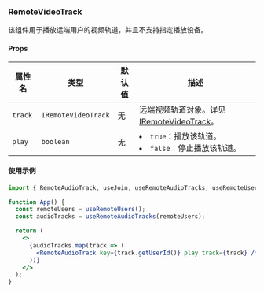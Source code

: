 ### RemoteVideoTrack

该组件用于播放远端用户的视频轨道，并且不支持指定播放设备。

#### Props

| 属性名  | 类型                | 默认值 | 描述                                                                                                                                                                |
| ------- | ------------------- | ------ | ------------------------------------------------------------------------------------------------------------------------------------------------------------------- |
| `track` | `IRemoteVideoTrack` | 无     | 远端视频轨道对象。详见 [IRemoteVideoTrack](https://docportal.shengwang.cn/cn/live-streaming-premium-4.x/API%20Reference/web_ng/interfaces/iremotevideotrack.html)。 |
| `play`  | `boolean`           | 无     | <li>`true`：播放该轨道。</li><li>`false`：停止播放该轨道。</li>                                                                                                     |

#### 使用示例

```jsx
import { RemoteAudioTrack, useJoin, useRemoteAudioTracks, useRemoteUsers } from "agora-rtc-react";

function App() {
  const remoteUsers = useRemoteUsers();
  const audioTracks = useRemoteAudioTracks(remoteUsers);

  return (
    <>
      {audioTracks.map(track => (
        <RemoteAudioTrack key={track.getUserId()} play track={track} />
      ))}
    </>
  );
}
```
